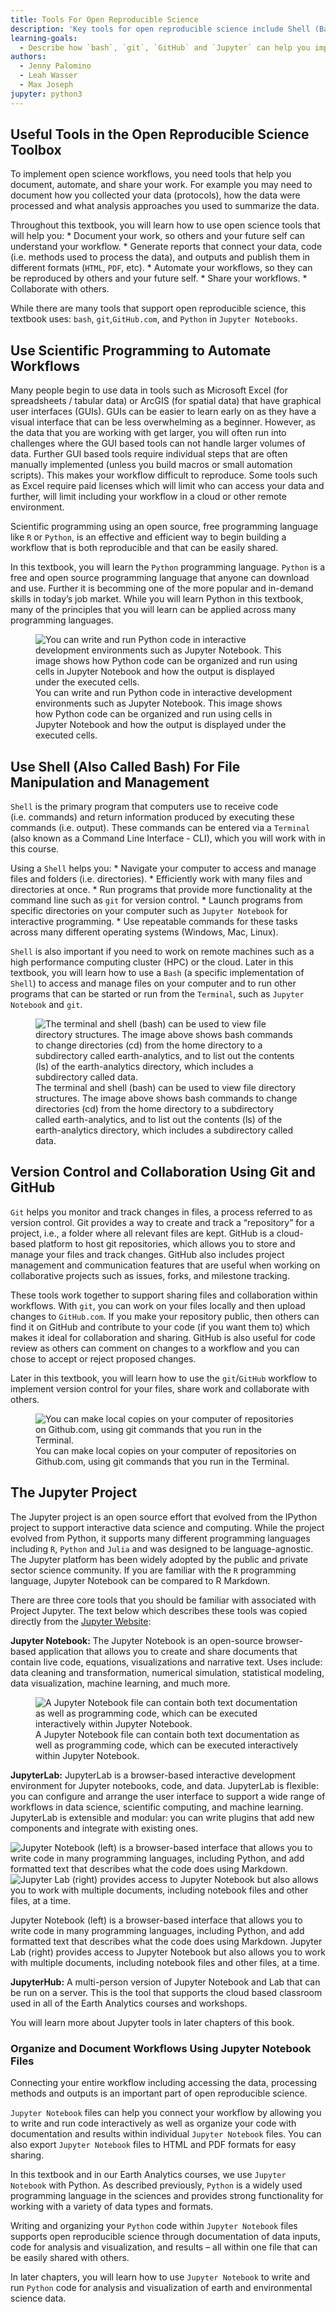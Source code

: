 ```yaml
---
title: Tools For Open Reproducible Science
description: 'Key tools for open reproducible science include Shell (Bash), git and GitHub, Jupyter, and Python. Learn how these tools help you implement open reproducible science workflows.'
learning-goals:
  - Describe how `bash`, `git`, `GitHub` and `Jupyter` can help you implement open reproducible science workflows.
authors:
  - Jenny Palomino
  - Leah Wasser
  - Max Joseph
jupyter: python3
---
```

## Useful Tools in the Open Reproducible Science Toolbox

To implement open science workflows, you need tools that help you document, automate, and share your work. For example you may need to document how you collected your data (protocols), how the data were processed and what analysis approaches you used to summarize the data.

Throughout this textbook, you will learn how to use open science tools that will help you: 
* Document your work, so others and your future self can understand your workflow.
* Generate reports that connect your data, code (i.e. methods used to process the data), and outputs and publish them in different formats (`HTML`, `PDF`, etc).
* Automate your workflows, so they can be reproduced by others and your future self.
* Share your workflows.
* Collaborate with others.

While there are many tools that support open reproducible science, this textbook uses: `bash`, `git`,`GitHub.com`, and `Python` in `Jupyter Notebooks`.

## Use Scientific Programming to Automate Workflows

Many people begin to use data in tools such as Microsoft Excel (for spreadsheets / tabular data) or ArcGIS (for spatial data) that have graphical user interfaces (GUIs). GUIs can be easier to learn early on as they have a visual interface that can be less overwhelming as a beginner. However, as the data that you are working with get larger, you will often run into challenges where the GUI based tools can not handle larger volumes of data. Further GUI based tools require individual steps that are often manually implemented (unless you build macros or small automation scripts). This makes your workflow difficult to reproduce. Some tools such as Excel require paid licenses which will limit who can access your data and further, will limit including your workflow in a cloud or other remote environment. 

Scientific programming using an open source, free programming language like `R` or `Python`, is an effective and efficient way to begin building a workflow that is both reproducible and that can be easily shared. 

In this textbook, you will learn the `Python` programming language. `Python` is a free and open source programming language that anyone can download and use. Further it is becomming one of the more popular and in-demand skills in today's job market. While you will learn Python in this textbook, many of the principles that you will learn can be applied across many programming languages. 

![You can write and run Python code in interactive development environments such as Jupyter Notebook. This image shows how Python code can be organized and run using cells in Jupyter Notebook and how the output is displayed under the executed cells.](/img/earth-analytics/jupyter-interface/python-jupyter-notebook.png)

## Use Shell (Also Called Bash) For File Manipulation and Management

`Shell` is the primary program that computers use to receive code (i.e. commands) and return information produced by executing these commands (i.e. output). These commands can be entered via a `Terminal` (also known as a Command Line Interface - CLI), which you will work with in this course. 

Using a `Shell` helps you:
* Navigate your computer to access and manage files and folders (i.e. directories). 
* Efficiently work with many files and directories at once.
* Run programs that provide more functionality at the command line such as `git` for version control.
* Launch programs from specific directories on your computer such as `Jupyter Notebook` for interactive programming.
* Use repeatable commands for these tasks across many different operating systems (Windows, Mac, Linux).

`Shell` is also important if you need to work on remote machines such as a high performance computing cluster (HPC) or the cloud. Later in this textbook, you will learn how to use a `Bash` (a specific implementation of `Shell`) to access and manage files on your computer and to run other programs that can be started or run from the `Terminal`, such as `Jupyter Notebook` and `git`.

![The terminal and shell (bash) can be used to view file directory structures. The image above shows bash commands to change directories (cd) from the home directory to a subdirectory called earth-analytics, and to list out the contents (ls) of the earth-analytics directory, which includes a subdirectory called data.](/img/earth-analytics/bash/terminal-ea-dir.png)

## Version Control and Collaboration Using Git and GitHub

`Git` helps you monitor and track changes in files, a process referred to as version control. Git provides a way to create and track a "repository" for a project, i.e., a folder where all relevant files are kept. GitHub is a cloud-based platform to host git repositories, which allows you to store and manage your files and track changes. GitHub also includes project management and communication features that are useful when working on collaborative projects such as issues, forks, and milestone tracking.

These tools work together to support sharing files and collaboration within workflows. With `git`, you can work on your files locally and then upload changes to `GitHub.com`. If you make your repository public, then others can find it on GitHub and contribute to your code (if you want them to) which makes it ideal for collaboration and sharing. GitHub is also useful for code review as others can comment on changes to a workflow and you can chose to accept or reject proposed changes. 

Later in this textbook, you will learn how to use the `git`/`GitHub` workflow to implement version control for your files, share work and collaborate with others. 

![You can make local copies on your computer of repositories on Github.com, using git commands that you run in the Terminal.](/img/earth-analytics/git-version-control/git-fork-repo.gif)

## The Jupyter Project 

The Jupyter project is an open source effort that evolved from the IPython project to support interactive data science and computing. While the project evolved from Python, it supports many different programming languages including `R`, `Python` and `Julia` and was designed to be language-agnostic. The Jupyter platform has been widely adopted by the public and private sector science community. If you are familiar with the `R` programming language, Jupyter Notebook can be compared to R Markdown.

There are three core tools that you should be familiar with associated with Project Jupyter. The text below which describes these tools was copied directly from the <a href="https://jupyter.org/index.html" target="_blank"><i class="fas fa-external-link-alt"></i> Jupyter Website</a>:

**Jupyter Notebook:** The Jupyter Notebook is an open-source browser-based application that allows you to create and share documents that contain live code, equations, visualizations and narrative text. Uses include: data cleaning and transformation, numerical simulation, statistical modeling, data visualization, machine learning, and much more.

![A Jupyter Notebook file can contain both text documentation as well as programming code, which can be executed interactively within Jupyter Notebook.](/img/courses/earth-analytics/bootcamp/jupyter-interface/notebook-components.png)

**JupyterLab:** JupyterLab is a browser-based interactive development environment for Jupyter notebooks, code, and data. JupyterLab is flexible: you can configure and arrange the user interface to support a wide range of workflows in data science, scientific computing, and machine learning. JupyterLab is extensible and modular: you can write plugins that add new components and integrate with existing ones.

::: {#fig-jupyter layout-ncol=2}

![Jupyter Notebook (left) is a browser-based interface that allows you to write code in many programming languages, including Python, and add formatted text that describes what the code does using Markdown.](/img/earth-analytics/jupyter-interface/python-jupyter-notebook.png)
![Jupyter Lab (right) provides access to Jupyter Notebook but also allows you to work with multiple documents, including notebook files and other files, at a time.](/img/earth-analytics/jupyter-interface/multiple-notebooks-jupyter-lab.png)

Jupyter Notebook (left) is a browser-based interface that allows you to write code in many programming languages, including Python, and add formatted text that describes what the code does using Markdown. Jupyter Lab (right) provides access to Jupyter Notebook but also allows you to work with multiple documents, including notebook files and other files, at a time.
:::


**JupyterHub:** A multi-person version of Jupyter Notebook and Lab that can be run on a server. This is the tool that supports the cloud based classroom used in all of the Earth Analytics courses and workshops.

You will learn more about Jupyter tools in later chapters of this book. 


### Organize and Document Workflows Using Jupyter Notebook Files

Connecting your entire workflow including accessing the data, processing methods and outputs is an important part of open reproducible science. 

`Jupyter Notebook` files can help you connect your workflow by allowing you to write and run code interactively as well as organize your code with documentation and results within individual `Jupyter Notebook` files. You can also export `Jupyter Notebook` files to HTML and PDF formats for easy sharing. 

In this textbook and in our Earth Analytics courses, we use `Jupyter Notebook` with Python. As described previously, `Python` is a widely used programming language in the sciences and provides strong functionality for working with a variety of data types and formats.

Writing and organizing your `Python` code within `Jupyter Notebook` files supports open reproducible science through documentation of data inputs, code for analysis and visualization, and results -- all within one file that can be easily shared with others. 

In later chapters, you will learn how to use `Jupyter Notebook` to write and run `Python` code for analysis and visualization of earth and environmental science data. 

